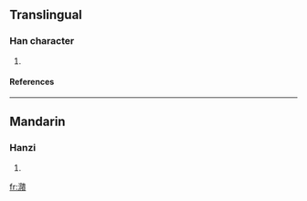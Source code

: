 ==Translingual==
===Han character===
{{Han char|rn=85|rad=水|as=15|sn=18|four=3518<sub>6</sub>|canj=水弓中金 (ENLC)}}
# {{defn|Han|sort=水15}}
====References====
{{Han ref|kx=0658.040|dkj=18561|hdz=31774.090|uh=6FFB|ud=28667|bh=EFF4|bd=61428}}

----
==Mandarin==
===Hanzi===
{{cmn-hanzi|pin=[[dùi]] (dui4), [[wěi]] (wei3)|wg=tui<sup>4</sup>, wei<sup>3</sup>}}
# {{defn|Mandarin}}

[[fr:濻]]